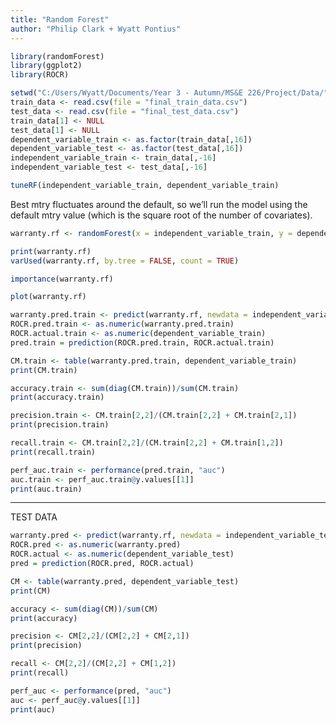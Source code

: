 ---
title: "Random Forest"
author: "Philip Clark + Wyatt Pontius"
---

```{r}
library(randomForest)
library(ggplot2)
library(ROCR)
```

```{r}
setwd("C:/Users/Wyatt/Documents/Year 3 - Autumn/MS&E 226/Project/Data/")
train_data <- read.csv(file = "final_train_data.csv")
test_data <- read.csv(file = "final_test_data.csv")
train_data[1] <- NULL
test_data[1] <- NULL
dependent_variable_train <- as.factor(train_data[,16])
dependent_variable_test <- as.factor(test_data[,16])
independent_variable_train <- train_data[,-16]
independent_variable_test <- test_data[,-16]
```

```{r}
tuneRF(independent_variable_train, dependent_variable_train)
```

Best mtry fluctuates around the default, so we'll run the model using the default mtry value (which is the square root of the number of covariates).

```{r}
warranty.rf <- randomForest(x = independent_variable_train, y = dependent_variable_train, ntree= 1000)
```

```{r}
print(warranty.rf)
varUsed(warranty.rf, by.tree = FALSE, count = TRUE)
```

```{r}
importance(warranty.rf)
```

```{r}
plot(warranty.rf)
```

```{r}
warranty.pred.train <- predict(warranty.rf, newdata = independent_variable_train)
ROCR.pred.train <- as.numeric(warranty.pred.train)
ROCR.actual.train <- as.numeric(dependent_variable_train)
pred.train = prediction(ROCR.pred.train, ROCR.actual.train)
```

```{r}
CM.train <- table(warranty.pred.train, dependent_variable_train)
print(CM.train)
```

```{r}
accuracy.train <- sum(diag(CM.train))/sum(CM.train)
print(accuracy.train)
```

```{r}
precision.train <- CM.train[2,2]/(CM.train[2,2] + CM.train[2,1])
print(precision.train)
```

```{r}
recall.train <- CM.train[2,2]/(CM.train[2,2] + CM.train[1,2])
print(recall.train)
```

```{r}
perf_auc.train <- performance(pred.train, "auc")
auc.train <- perf_auc.train@y.values[[1]]
print(auc.train)
```

-------------------------------------------------------------------------------------------
TEST DATA

```{r}
warranty.pred <- predict(warranty.rf, newdata = independent_variable_test)
ROCR.pred <- as.numeric(warranty.pred)
ROCR.actual <- as.numeric(dependent_variable_test)
pred = prediction(ROCR.pred, ROCR.actual)
```

```{r}
CM <- table(warranty.pred, dependent_variable_test)
print(CM)
```

```{r}
accuracy <- sum(diag(CM))/sum(CM)
print(accuracy)
```

```{r}
precision <- CM[2,2]/(CM[2,2] + CM[2,1])
print(precision)
```

```{r}
recall <- CM[2,2]/(CM[2,2] + CM[1,2])
print(recall)
```

```{r}
perf_auc <- performance(pred, "auc")
auc <- perf_auc@y.values[[1]]
print(auc)
```
